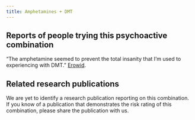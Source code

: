 ---
title: Amphetamines + DMT
---
## Reports of people trying this psychoactive combination

“The amphetamine seemed to prevent the total insanity that I’m used to experiencing with DMT.” [Erowid](https://erowid.org/experiences/exp.php?ID=89455).

## Related research publications

We are yet to identify a research publication reporting on this combination. If you know of a publication that demonstrates the risk rating of this combination, please share the publication with us.
